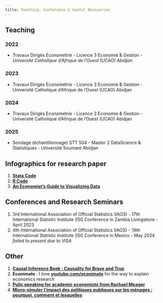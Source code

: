 ```yaml
---
title: Teaching, Conference & Useful Ressources
---
```


## Teaching

### 2022

- Travaux Dirigés Econométrie - Licence 3 Economie & Gestion - *Université Catholique d’Afrique de l’Ouest (UCAO) Abidjan*

### 2023

- Travaux Dirigés Econométrie - Licence 3 Economie & Gestion - Université Catholique d’Afrique de l’Ouest (UCAO) Abidjan 

### 2024

- Travaux Dirigés Econométrie - Licence 3 Economie & Gestion - Université Catholique d’Afrique de l’Ouest (UCAO) Abidjan 

### 2025

- Sondage (échantillonnage) STT 504 - Master 2 DataScience & Statistiques - Université Soumaré Abidjan 

## Infographics for research paper

1. [**Stata Code**](https://worldbank.github.io/stata-visual-library/)  
2. [**R Code**](https://worldbank.github.io/r-econ-visual-library/)  
3. [**An Economist’s Guide to Visualizing Data**](https://gouvci-my.sharepoint.com/:b:/g/personal/j_migone_stat_plan_gouv_ci/EaRbnR7TnC5PuEZwnGvOtAgB6QXQmq6qmWWLa4oVB7dR1g?e=QFUw3M) 

## Conferences and Research Seminars

1. 3rd International Association of Official Statistics (IAOS) - 17th International Statistic Institute (ISI) Conference in Zambia Livingstone - April 2023
2. 4th International Association of Official Statistics (IAOS) - 19th International Statistic Institute (ISI) Conference in Mexico - May 2024 *failed to present due to VISA*

## Other

1.  [**Causal Inference Book : Causality for Brave and True**](https://matheusfacure.github.io/python-causality-handbook/landing-page.html)  
2. **Econimate** : I love [**youtube.com/econimate**](https://t.co/5O0ziYSjJy) for the way to explain economics research
3. [**Pulic speaking for academic economists from Rachael Meager**](https://gouvci-my.sharepoint.com/:b:/g/personal/j_migone_stat_plan_gouv_ci/EbLOkKzRI5tNs2JG9tTGwFoBXj5IbXdcpepUSA_MRmcjjg?e=8mnZ5F)  
4. [**Micro-simuler l’impact des politiques publiques sur les ménages : pourquoi, comment et lesquelles**](https://gouvci-my.sharepoint.com/:b:/g/personal/j_migone_stat_plan_gouv_ci/EbLOkKzRI5tNs2JG9tTGwFoBXj5IbXdcpepUSA_MRmcjjg?e=YH6Qcw)